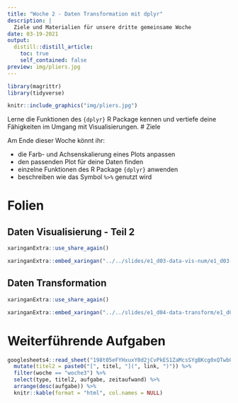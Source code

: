 ```yaml
---
title: "Woche 2 - Daten Transformation mit dplyr"
description: |
  Ziele und Materialien für unsere dritte gemeinsame Woche
date: 03-19-2021
output:
  distill::distill_article:
    toc: true
    self_contained: false
preview: img/pliers.jpg    
---
```


<script async defer data-domain="rstatszh.github.io/website" src="https://plausible.io/js/plausible.js"></script>

```r
library(magrittr)
library(tidyverse)
```

```r

knitr::include_graphics("img/pliers.jpg")

```

Lerne die Funktionen des `{dplyr}` R Package kennen und vertiefe deine Fähigkeiten im Umgang mit Visualisierungen. 
# Ziele

Am Ende dieser Woche könnt ihr:

- die Farb- und Achsenskalierung eines Plots anpassen
- den passenden Plot für deine Daten finden
- einzelne Funktionen des R Package `{dplyr}` anwenden
- beschreiben wie das Symbol `%>%` genutzt wird

# Folien

## Daten Visualisierung - Teil 2

```r

xaringanExtra::use_share_again()

```

```r

xaringanExtra::embed_xaringan("../../slides/e1_d03-data-vis-num/e1_d03-data-vis-num.html", ratio = "16:9")

```

## Daten Transformation

```r

xaringanExtra::use_share_again()

```

```r

xaringanExtra::embed_xaringan("../../slides/e1_d04-data-transform/e1_d04-data-transform.html", ratio = "16:9")

```

# Weiterführende Aufgaben

```r

googlesheets4::read_sheet("198t05eFYHxuxY0d2jCvPkES1ZaMcsSYgBKcg0xQTwb0") %>% 
  mutate(titel2 = paste0("[", titel, "](", link, ")")) %>% 
  filter(woche == "woche3") %>% 
  select(type, titel2, aufgabe, zeitaufwand) %>% 
  arrange(desc(aufgabe)) %>% 
  knitr::kable(format = "html", col.names = NULL)

```
